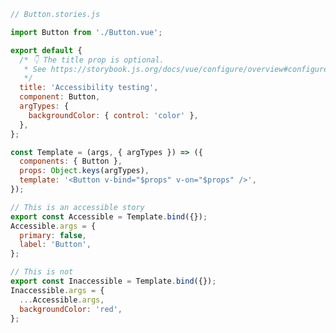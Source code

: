 ```js
// Button.stories.js

import Button from './Button.vue';

export default {
  /* 👇 The title prop is optional.
   * See https://storybook.js.org/docs/vue/configure/overview#configure-story-loading to learn how to generate automatic titles
   */
  title: 'Accessibility testing',
  component: Button,
  argTypes: {
    backgroundColor: { control: 'color' },
  },
};

const Template = (args, { argTypes }) => ({
  components: { Button },
  props: Object.keys(argTypes),
  template: '<Button v-bind="$props" v-on="$props" />',
});

// This is an accessible story
export const Accessible = Template.bind({});
Accessible.args = {
  primary: false,
  label: 'Button',
};

// This is not
export const Inaccessible = Template.bind({});
Inaccessible.args = {
  ...Accessible.args,
  backgroundColor: 'red',
};
```
